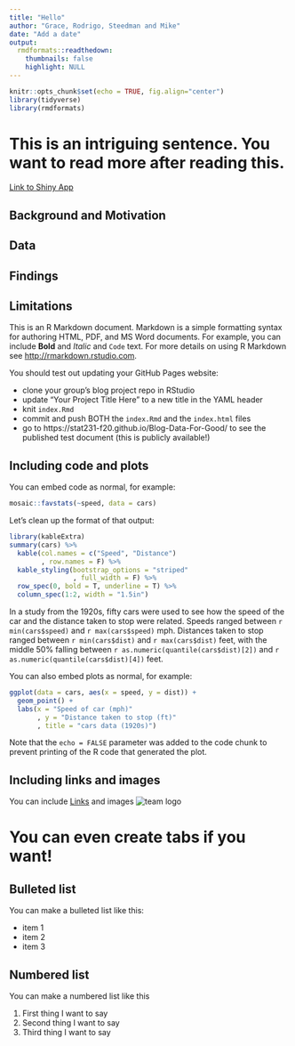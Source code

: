 ```yaml
---
title: "Hello"
author: "Grace, Rodrigo, Steedman and Mike"
date: "Add a date"
output:
  rmdformats::readthedown:
    thumbnails: false
    highlight: NULL
---
```


```r
knitr::opts_chunk$set(echo = TRUE, fig.align="center")
library(tidyverse)
library(rmdformats)
```

# This is an intriguing sentence. You want to read more after reading this.

[Link to Shiny App](https://sjenkins23.shinyapps.io/Metro_Areas/?_ga=2.21772920.2139815388.1605468268-618769786.1599849958)

## Background and Motivation

## Data

## Findings

## Limitations

This is an R Markdown document. Markdown is a simple formatting syntax for authoring HTML, PDF, and MS Word documents. For example, you can include **Bold** and _Italic_ and `Code` text.  For more details on using R Markdown see <http://rmarkdown.rstudio.com>.

You should test out updating your GitHub Pages website:

- clone your group's blog project repo in RStudio
- update "Your Project Title Here" to a new title in the YAML header
- knit `index.Rmd` 
- commit and push BOTH the `index.Rmd` and the `index.html` files
- go to https://stat231-f20.github.io/Blog-Data-For-Good/ to see the published test document (this is publicly available!)

## Including code and plots

You can embed code as normal, for example:

```r
mosaic::favstats(~speed, data = cars)
```

Let's clean up the format of that output:

```r
library(kableExtra)
summary(cars) %>%
  kable(col.names = c("Speed", "Distance")
        , row.names = F) %>%
  kable_styling(bootstrap_options = "striped"
                , full_width = F) %>%
  row_spec(0, bold = T, underline = T) %>%
  column_spec(1:2, width = "1.5in") 
```

In a study from the 1920s, fifty cars were used to see how the speed of the car and the distance taken to stop were related.  Speeds ranged between `r min(cars$speed)` and `r max(cars$speed)` mph.  Distances taken to stop ranged between `r min(cars$dist)` and `r max(cars$dist)` feet, with the middle 50% falling between `r as.numeric(quantile(cars$dist)[2])` and `r as.numeric(quantile(cars$dist)[4])` feet.  

You can also embed plots as normal, for example:

```r
ggplot(data = cars, aes(x = speed, y = dist)) + 
  geom_point() + 
  labs(x = "Speed of car (mph)"
       , y = "Distance taken to stop (ft)"
       , title = "cars data (1920s)")
```

Note that the `echo = FALSE` parameter was added to the code chunk to prevent printing of the R code that generated the plot.


## Including links and images

You can include [Links](https://www.datadreaming.org/post/r-markdown-theme-gallery/) and images ![team logo](https://raw.githubusercontent.com/stat231-f20/Blog-Data-For-Good/main/images/data_for_good.png)


# You can even create tabs if you want! {.tabset .tabset-fade .tabset-pills}

## Bulleted list

You can make a bulleted list like this:

- item 1
- item 2
- item 3


## Numbered list

You can make a numbered list like this

1. First thing I want to say
2. Second thing I want to say
3. Third thing I want to say

